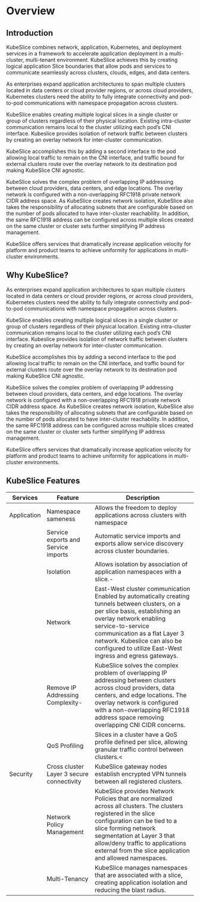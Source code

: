 # Overview 

## Introduction
KubeSlice combines network, application, Kubernetes, and deployment services in a framework to accelerate 
application deployment in a multi-cluster, multi-tenant environment. KubeSlice achieves this by 
creating logical application Slice boundaries that allow pods and services to communicate seamlessly 
across clusters, clouds, edges, and data centers.

As enterprises expand application architectures to span multiple clusters located in data centers or cloud 
provider regions, or across cloud providers, Kubernetes clusters need the ability to fully integrate 
connectivity and pod-to-pod communications with namespace propagation across clusters.

KubeSlice enables creating multiple logical slices in a single cluster or group of clusters regardless of 
their physical location.  Existing intra-cluster communication remains local to the cluster utilizing each 
pod’s CNI interface. Kubeslice provides isolation of network traffic between clusters by creating an overlay 
network for inter-cluster communication.

KubeSlice accomplishes this by adding a second interface to the pod allowing local traffic to remain on the 
CNI interface, and traffic bound for external clusters route over the overlay network to its destination pod 
making KubeSlice CNI agnostic. 

KubeSlice solves the complex problem of overlapping IP addressing between cloud providers, data centers, and 
edge locations. The overlay network is configured with a non-overlapping RFC1918 private network CIDR address 
space. As KubeSlice creates network isolation, KubeSlice also takes the responsibility of allocating subnets 
that are configurable based on the number of pods allocated to have inter-cluster reachability. In addition, 
the same RFC1918 address can be configured across multiple slices created on the same cluster or cluster sets 
further simplifying IP address management.

KubeSlice offers services that dramatically increase application velocity for platform and product teams to 
achieve uniformity for applications in multi-cluster environments.

## Why KubeSlice?
As enterprises expand application architectures to span multiple clusters located in data centers or cloud 
provider regions, or across cloud providers, Kubernetes clusters need the ability to fully integrate 
connectivity and pod-to-pod communications with namespace propagation across clusters.

KubeSlice enables creating multiple logical slices in a single cluster or group of clusters regardless of 
their physical location.  Existing intra-cluster communication remains local to the cluster utilizing each 
pod’s CNI interface. Kubeslice provides isolation of network traffic between clusters by creating an overlay 
network for inter-cluster communication.

KubeSlice accomplishes this by adding a second interface to the pod allowing local traffic to remain on the 
CNI interface, and traffic bound for external clusters route over the overlay network to its destination pod 
making KubeSlice CNI agnostic. 

KubeSlice solves the complex problem of overlapping IP addressing between cloud providers, data centers, and 
edge locations. The overlay network is configured with a non-overlapping RFC1918 private network CIDR address 
space. As KubeSlice creates network isolation, KubeSlice also takes the responsibility of allocating subnets 
that are configurable based on the number of pods allocated to have inter-cluster reachability. In addition, 
the same RFC1918 address can be configured across multiple slices created on the same cluster or cluster sets 
further simplifying IP address management.

KubeSlice offers services that dramatically increase application velocity for platform and product teams to 
achieve uniformity for applications in multi-cluster environments.

## KubeSlice Features


| **Services**                        | **Feature**  | **Description**   |
| ----------------------------------- | --------------------------------| ----------------------------------------------------------------- 
| Application                         |  Namespace sameness | Allows the freedom to deploy applications across clusters with namespace |parity.|
| | Service exports and Service imports | Automatic service imports and exports allow service discovery across cluster boundaries. |
| | Isolation | Allows isolation by association of application namespaces with a slice.- | 
|  | Network | East-West cluster communication Enabled by automatically creating tunnels between clusters, on a per slice basis, establishing an overlay network enabling service-to-service communication as a flat Layer 3 network. Kubeslice can also be configured to utilize East-West ingress and egress gateways.|
| | Remove IP Addressing Complexity- | KubeSlice solves the complex problem of overlapping IP addressing between clusters across cloud providers, data centers, and edge locations. The overlay network is configured with a non-overlapping RFC1918 address space removing overlapping CNI CIDR concerns.| 
|  | QoS Profiling |  Slices in a cluster have a QoS profile defined per slice, allowing granular traffic control between clusters.< |
| Security                            | Cross cluster Layer 3 secure connectivity  | KubeSlice gateway nodes establish encrypted VPN tunnels between all registered clusters. |
|                                     | Network Policy Management | KubeSlice provides Network Policies that are normalized across all clusters. The clusters registered in the slice configuration can be tied to a slice forming network segmentation at Layer 3 that allow/deny traffic to applications external from the slice application and allowed namespaces. |
|                                     | Multi-Tenancy   | KubeSlice manages namespaces that are associated with a slice, creating application isolation and reducing the blast radius.    |                                                                                                                                                                   |